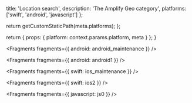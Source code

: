
  title: 'Location search',
  description: 'The Amplify Geo category',
  platforms: ['swift', 'android', 'javascript']
};

  return getCustomStaticPath(meta.platforms);
};

  return {
    props: {
      platform: context.params.platform,
      meta
    }
  };
}


<Fragments fragments={{ android: android_maintenance }} />


<Fragments fragments={{ android: android1 }} />


<Fragments fragments={{ swift: ios_maintenance }} />


<Fragments fragments={{ swift: ios2 }} />


<Fragments fragments={{ javascript: js0 }} />
